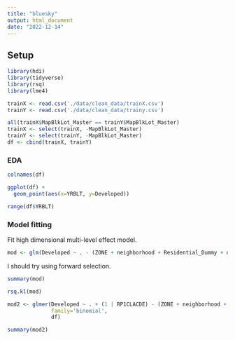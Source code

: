 ```yaml
---
title: "bluesky"
output: html_document
date: "2022-12-14"
---
```


## Setup

```r
library(hdi)
library(tidyverse)
library(rsq)
library(lme4)
```

```r
trainX <- read.csv('./data/clean_data/trainX.csv')
trainY <- read.csv('./data/clean_data/trainy.csv')
```


```r
all(trainX$MapBlkLot_Master == trainY$MapBlkLot_Master)
trainX <- select(trainX, -MapBlkLot_Master)
trainY <- select(trainY, -MapBlkLot_Master)
df <- cbind(trainX, trainY)
```



### EDA

```r
colnames(df)

ggplot(df) +
  geom_point(aes(x=YRBLT, y=Developed))

```

```r
range(df$YRBLT)
```

### Model fitting

Fit high dimensional multi-level effect model.

```r
mod <- glm(Developed ~ . - (ZONE + neighborhood + Residential_Dummy + district + RP1CLACDE + CONSTTYPE + EXEMPTYPE + general_use_code), family='binomial', df)
```

I should try using forward selection.
```r
summary(mod)
```

```r
rsq.kl(mod)
```

```r
mod2 <- glmer(Developed ~ . + (1 | RP1CLACDE) - (ZONE + neighborhood + Residential_Dummy + district + RP1CLACDE + CONSTTYPE + EXEMPTYPE + general_use_code), 
              family='binomial', 
              df)
```

```r
summary(mod2)
```

